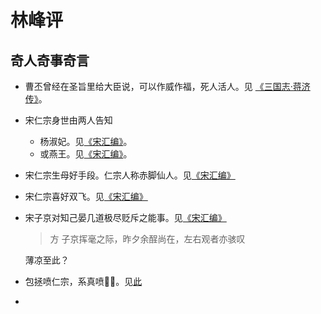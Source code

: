 # 林峰评

## 奇人奇事奇言

- 曹丕曾经在圣旨里给大臣说，可以作威作福，死人活人。见 [《三国志·蒋济传》](#曹丕诏夏侯尚)。
- 宋仁宗身世由两人告知
    + 杨淑妃。见[《宋汇编》](#杨淑妃语仁宗)。
    + 或燕王。见[《宋汇编》](#吕夷简-宋人轶事-15)。
- 宋仁宗生母好手段。仁宗人称赤脚仙人。见[《宋汇编》](#李宸妃上位)
- 宋仁宗喜好双飞。见[《宋汇编》](#宋仁宗-宋人轶事-19)
- 宋子京对知己晏几道极尽贬斥之能事。见[《宋汇编》](#宋轶九-晏殊-27)

    > 方 子京挥毫之际，昨夕余酲尚在，左右观者亦骇叹

  薄凉至此？
- 包拯喷仁宗，系真喷🤦‍♂️。见[此](#宋轶二-张贵妃-7)
- 
